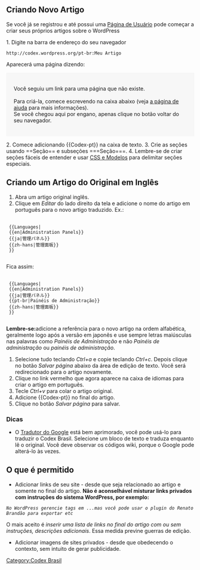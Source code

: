 ==Criando Novo Artigo==

Se você já se registrou e até possui uma [[pt-br:Codex:Criando uma Página de Usuário|Página de Usuário]] pode começar a criar seus próprios artigos sobre o WordPress


1. Digite na barra de endereço do seu navegador 
 <nowiki>http://codex.wordpress.org/pt-br:Meu Artigo</nowiki>
Aparecerá uma página dizendo:
<div style="display:table; padding:20px; background:#f7f7f7">
Você seguiu um link para uma página que não existe.<br><br>
Para criá-la, comece escrevendo na caixa abaixo (veja [[pt-br:Codex:Criando Artigos#Criando Novo Artigo|a página de ajuda]] para mais informações).<br>
Se você chegou aqui por engano, apenas clique no botão voltar do seu navegador.
</div>

2. Comece adicionando <nowiki>{{Codex-pt}}</nowiki> na caixa de texto.
3. Crie as seções usando <nowiki>==Seção==</nowiki> e subseções <nowiki>===Seção===</nowiki>.
4. Lembre-se de criar seções fáceis de entender e usar [[pt-br:Codex:CSS e Modelos|CSS e Modelos]] para delimitar seções especiais.

==Criando um Artigo do Original em Inglês==
#Abra um artigo original inglês.
#Clique em ''Editar'' do lado direito da tela e adicione o nome do artigo em português para o novo artigo traduzido. Ex.: 

 <nowiki>
 {{Languages|
 {{en|Administration Panels}}
 {{ja|管理パネル}}
 {{zh-hans|管理面板}}
 }}
 </nowiki>

Fica assim:

 <nowiki>
 {{Languages|
 {{en|Administration Panels}}
 {{ja|管理パネル}}
 {{pt-br|Painéis de Administração}}
 {{zh-hans|管理面板}}
 }}
 </nowiki>
'''Lembre-se:'''adicione a referência para o novo artigo na ordem alfabética, geralmente logo após a versão em japonês e use sempre letras maiúsculas nas palavras como ''Painéis de Administração'' e não ''Painéis de administração'' ou ''painéis de administração''.

#Selecione tudo teclando ''Ctrl+a'' e copie teclando ''Ctrl+c''. Depois clique no botão ''Salvar página'' abaixo da área de edição de texto. Você será redirecionado para o artigo novamente.
#Clique no link vermelho que agora aparece na caixa de idiomas para criar o artigo em português.
#Tecle ''Ctrl+v'' para colar o artigo original.
#Adicione <nowiki>{{Codex-pt}}</nowiki> no final do artigo.
#Clique no botão ''Salvar página'' para salvar.

===Dicas===
*O [http://www.google.com.br/language_tools?hl=pt-BR Tradutor do Google] está bem aprimorado, você pode usá-lo para traduzir o Codex Brasil. Selecione um bloco de texto e traduza enquanto lê o original. Você deve observar os códigos wiki, porque o Google pode alterá-lo às vezes.

==O que é permitido==

*Adicionar links de seu site - desde que seja relacionado ao artigo e somente no final do  artigo. '''Não é aconselhável misturar links privados com instruções do sistema WordPress, por exemplo:'''
 ''No WordPress gerencie tags em ...mas você pode usar o plugin do Renato Brandão para exportar etc''
O mais aceito é ''inserir uma lista de links no final do artigo com ou sem instruções, descrições adicionais''. Essa medida previne guerras de edição.
*Adicionar imagens de sites privados - desde que obedecendo o contexto, sem intuito de gerar publicidade.

[[Category:Codex Brasil]]